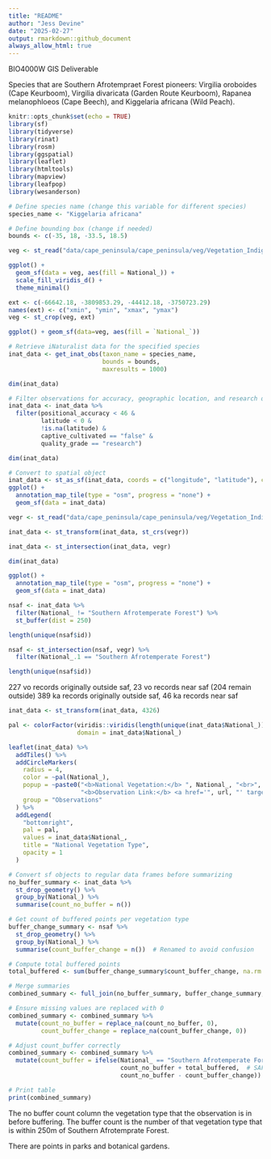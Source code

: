 ```yaml
---
title: "README"
author: "Jess Devine"
date: "2025-02-27"
output: rmarkdown::github_document
always_allow_html: true
---
```


BIO4000W GIS Deliverable

Species that are Southern Afrotempraet Forest pioneers: Virgilia oroboides (Cape Keurboom), Virgilia divaricata (Garden Route Keurboom), Rapanea melanophloeos (Cape Beech), and Kiggelaria africana (Wild Peach). 

```r
knitr::opts_chunk$set(echo = TRUE)
library(sf)
library(tidyverse)
library(rinat)
library(rosm)
library(ggspatial)
library(leaflet) 
library(htmltools)
library(mapview) 
library(leafpop) 
library(wesanderson)
```

```r
# Define species name (change this variable for different species)
species_name <- "Kiggelaria africana"  

# Define bounding box (change if needed)
bounds <- c(-35, 18, -33.5, 18.5)
```

```r
veg <- st_read("data/cape_peninsula/cape_peninsula/veg/Vegetation_Indigenous.shp")

ggplot() + 
  geom_sf(data = veg, aes(fill = National_)) +
  scale_fill_viridis_d() +
  theme_minimal()
```

```r
ext <- c(-66642.18, -3809853.29, -44412.18, -3750723.29) 
names(ext) <- c("xmin", "ymin", "xmax", "ymax") 
veg <- st_crop(veg, ext)

ggplot() + geom_sf(data=veg, aes(fill = `National_`))
```

```r
# Retrieve iNaturalist data for the specified species
inat_data <- get_inat_obs(taxon_name = species_name,
                          bounds = bounds,
                          maxresults = 1000)

dim(inat_data)

# Filter observations for accuracy, geographic location, and research quality
inat_data <- inat_data %>% 
  filter(positional_accuracy < 46 & 
         latitude < 0 &
         !is.na(latitude) &
         captive_cultivated == "false" &
         quality_grade == "research")

dim(inat_data)

# Convert to spatial object
inat_data <- st_as_sf(inat_data, coords = c("longitude", "latitude"), crs = 4326)
ggplot() + 
  annotation_map_tile(type = "osm", progress = "none") + 
  geom_sf(data = inat_data)
```

```r
vegr <- st_read("data/cape_peninsula/cape_peninsula/veg/Vegetation_Indigenous_Remnants.shp")

inat_data <- st_transform(inat_data, st_crs(vegr))

inat_data <- st_intersection(inat_data, vegr)

dim(inat_data)

ggplot() + 
  annotation_map_tile(type = "osm", progress = "none") + 
  geom_sf(data = inat_data)

```

```r
nsaf <- inat_data %>% 
  filter(National_ != "Southern Afrotemperate Forest") %>%
  st_buffer(dist = 250)

length(unique(nsaf$id))

nsaf <- st_intersection(nsaf, vegr) %>% 
  filter(National_.1 == "Southern Afrotemperate Forest")

length(unique(nsaf$id))
```

227 vo records originally outside saf, 23 vo records near saf (204 remain outside)
389 ka records originally outside saf, 46 ka records near saf

```r
inat_data <- st_transform(inat_data, 4326)

pal <- colorFactor(viridis::viridis(length(unique(inat_data$National_))), 
                   domain = inat_data$National_)

leaflet(inat_data) %>%
  addTiles() %>%  
  addCircleMarkers(
    radius = 4, 
    color = ~pal(National_),  
    popup = ~paste0("<b>National Vegetation:</b> ", National_, "<br>",
                    "<b>Observation Link:</b> <a href='", url, "' target='_blank'>iNat</a>"),
    group = "Observations"
  ) %>%
  addLegend(
    "bottomright",
    pal = pal,
    values = inat_data$National_,
    title = "National Vegetation Type",
    opacity = 1
  )

```

```r

# Convert sf objects to regular data frames before summarizing
no_buffer_summary <- inat_data %>%
  st_drop_geometry() %>%
  group_by(National_) %>%
  summarise(count_no_buffer = n())

# Get count of buffered points per vegetation type
buffer_change_summary <- nsaf %>%
  st_drop_geometry() %>%
  group_by(National_) %>%
  summarise(count_buffer_change = n())  # Renamed to avoid confusion

# Compute total buffered points
total_buffered <- sum(buffer_change_summary$count_buffer_change, na.rm = TRUE)

# Merge summaries
combined_summary <- full_join(no_buffer_summary, buffer_change_summary, by = "National_")

# Ensure missing values are replaced with 0
combined_summary <- combined_summary %>%
  mutate(count_no_buffer = replace_na(count_no_buffer, 0),
         count_buffer_change = replace_na(count_buffer_change, 0))

# Adjust count_buffer correctly
combined_summary <- combined_summary %>%
  mutate(count_buffer = ifelse(National_ == "Southern Afrotemperate Forest",
                               count_no_buffer + total_buffered,  # SAF gets the total buffer count
                               count_no_buffer - count_buffer_change))  # Others get adjusted values

# Print table
print(combined_summary)

```

The no buffer count column the vegetation type that the observation is in before buffering. The buffer count is the number of that vegetation type that is within 250m of Southern Afrotemprate Forest.

There are points in parks and botanical gardens. 
